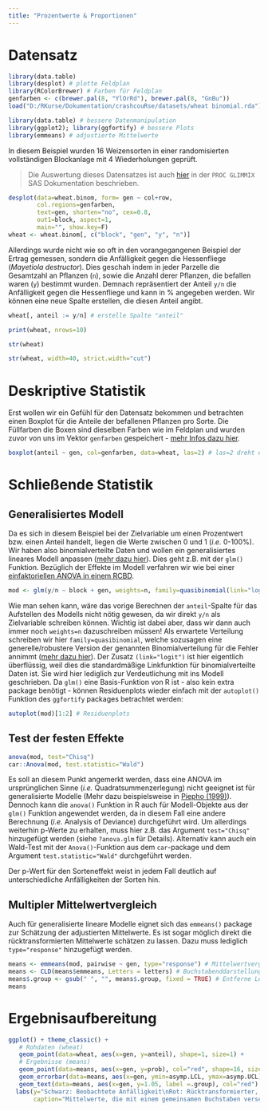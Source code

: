 ```yaml
---
title: "Prozentwerte & Proportionen"
---
```


# Datensatz

```r
library(data.table)
library(desplot) # plotte Feldplan
library(RColorBrewer) # Farben für Feldplan
genfarben <- c(brewer.pal(8, "YlOrRd"), brewer.pal(8, "GnBu"))
load("D:/RKurse/Dokumentation/crashcouRse/datasets/wheat binomial.rda")
```

```r
library(data.table) # bessere Datenmanipulation
library(ggplot2); library(ggfortify) # bessere Plots
library(emmeans) # adjustierte Mittelwerte
```

In diesem Beispiel wurden 16 Weizensorten in einer randomisierten vollständigen Blockanlage mit 4 Wiederholungen geprüft.

> Die Auswertung dieses Datensatzes ist auch [hier](https://support.sas.com/documentation/cdl/en/statug/63033/HTML/default/viewer.htm#statug_glimmix_sect013.htm) in der `PROC GLIMMIX` SAS Dokumentation beschrieben. 

```r
desplot(data=wheat.binom, form= gen ~ col+row,
        col.regions=genfarben,
        text=gen, shorten="no", cex=0.8,
        out1=block, aspect=1,
        main="", show.key=F)
wheat <- wheat.binom[, c("block", "gen", "y", "n")]
```

Allerdings wurde nicht wie so oft in den vorangegangenen Beispiel der Ertrag gemessen, sondern die Anfälligkeit gegen die Hessenfliege (*Mayetiola destructor*). Dies geschah indem in jeder Parzelle die Gesamtzahl an Pflanzen (`n`), sowie die Anzahl derer Pflanzen, die befallen waren (`y`) bestimmt wurden. Demnach repräsentiert der Anteil `y/n` die Anfälligkeit gegen die Hessenfliege und kann in % angegeben werden. Wir können eine neue Spalte erstellen, die diesen Anteil angibt.

```r
wheat[, anteil := y/n] # erstelle Spalte "anteil"
```

<div class = "row"> <div class = "col-md-6">
```r
print(wheat, nrows=10)
```
</div> <div class = "col-md-6">
```r
str(wheat)
```
```r
str(wheat, width=40, strict.width="cut")
```
</div> </div>

# Deskriptive Statistik

Erst wollen wir ein Gefühl für den Datensatz bekommen und betrachten einen Boxplot für die Anteile der befallenen Pflanzen pro Sorte. Die Füllfarben die Boxen sind dieselben Farben wie im Feldplan und wurden zuvor von uns im Vektor `genfarben` gespeichert - [mehr Infos dazu hier](datr_desplot.html). 

```r
boxplot(anteil ~ gen, col=genfarben, data=wheat, las=2) # las=2 dreht die Achsenbeschriftung
```

# Schließende Statistik

## Generalisiertes Modell

Da es sich in diesem Beispiel bei der Zielvariable um einen Prozentwert bzw. einen Anteil handelt, liegen die Werte zwischen 0 und 1 (*i.e.* 0-100%). Wir haben also binomialverteilte Daten und wollen ein generalisiertes lineares Modell anpassen ([mehr dazu hier](appendix_nichtnormalverteilt.html)). Dies geht z.B. mit der `glm()` Funktion. Bezüglich der Effekte im Modell verfahren wir wie bei einer [einfaktoriellen ANOVA in einem RCBD](1f_rcbd.html). 

```r
mod <- glm(y/n ~ block + gen, weights=n, family=quasibinomial(link="logit"), data=wheat)
```

Wie man sehen kann, wäre das vorige Berechnen der `anteil`-Spalte für das Aufstellen des Modells nicht nötig gewesen, da wir direkt `y/n` als Zielvariable schreiben können. Wichtig ist dabei aber, dass wir dann auch immer noch `weights=n` dazuschreiben müssen! Als erwartete Verteilung schreiben wir hier `family=quasibinomial`, welche sozusagen eine generelle/robustere Version der genannten Binomialverteilung für die Fehler annimmt ([mehr dazu hier](appendix_nichtnormalverteilt.html)). Der Zusatz `(link="logit")` ist hier eigentlich überflüssig, weil dies die standardmäßige Linkfunktion für binomialverteilte Daten ist. Sie wird hier lediglich zur Verdeutlichung mit ins Modell geschrieben. Da `glm()` eine Basis-Funktion von R ist - also kein extra package benötigt - können Residuenplots wieder einfach mit der `autoplot()` Funktion des `ggfortify` packages betrachtet werden:

```r
autoplot(mod)[1:2] # Residuenplots
```
## Test der festen Effekte

```r
anova(mod, test="Chisq")
car::Anova(mod, test.statistic="Wald")
```

Es soll an diesem Punkt angemerkt werden, dass eine ANOVA im ursprünglichen Sinne (*i.e.* Quadratsummenzerlegung) nicht geeignet ist für generalisierte Modelle (Mehr dazu beispielsweise in [Piepho (1999)](https://onlinelibrary.wiley.com/doi/abs/10.1046/j.1365-3059.1999.00383.x)). Dennoch kann die `anova()` Funktion in R auch für Modell-Objekte aus der `glm()` Funktion angewendet werden, da in diesem Fall eine andere Berechnung (*i.e.* Analysis of Deviance) durchgeführt wird. Um allerdings weiterhin p-Werte zu erhalten, muss hier z.B. das Argument `test="Chisq"` hinzugefügt werden (siehe `?anova.glm` für Details). Alternativ kann auch ein Wald-Test mit der `Anova()`-Funktion aus dem `car`-package und  dem Argument `test.statistic="Wald"` durchgeführt werden.

Der p-Wert für den Sorteneffekt weist in jedem Fall deutlich auf unterschiedliche Anfälligkeiten der Sorten hin.

## Multipler Mittelwertvergleich

Auch für generalisierte lineare Modelle eignet sich das `emmeans()` package zur Schätzung der adjustierten Mittelwerte. Es ist sogar möglich direkt die rücktransformierten Mittelwerte schätzen zu lassen. Dazu muss lediglich `type="response"` hinzugefügt werden.

```r
means <- emmeans(mod, pairwise ~ gen, type="response") # Mittelwertvergleiche
means <- CLD(means$emmeans, Letters = letters) # Buchstabenddarstellung
means$.group <- gsub(" ", "", means$.group, fixed = TRUE) # Entferne Leerzeichen
means
```

# Ergebnisaufbereitung

```r
ggplot() + theme_classic() +
   # Rohdaten (wheat)
   geom_point(data=wheat, aes(x=gen, y=anteil), shape=1, size=1) +
   # Ergebnisse (means)
   geom_point(data=means, aes(x=gen, y=prob), col="red", shape=16, size=2) +
   geom_errorbar(data=means, aes(x=gen, ymin=asymp.LCL, ymax=asymp.UCL), col="red", width=0.1) +
   geom_text(data=means, aes(x=gen, y=1.05, label =.group), col="red") +
  labs(y="Schwarz: Beobachtete Anfälligkeit\nRot: Rücktransformierter, adjustierter Mittelwert für die \nAnfälligkeit ± 95% asympt. Konfidenzintervall", x="Sorte",
       caption="Mittelwerte, die mit einem gemeinsamen Buchstaben versehen sind,\n sind laut Tukey-test auf der Logit-Skala nicht signifikant voneinander verschieden.")
```